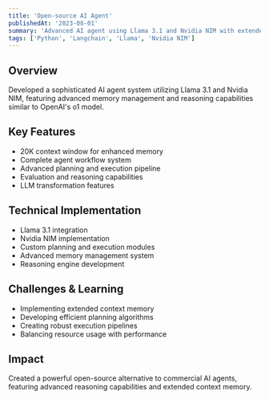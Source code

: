 ```yaml
---
title: 'Open-source AI Agent'
publishedAt: '2023-08-01'
summary: 'Advanced AI agent using Llama 3.1 and Nvidia NIM with extended context memory'
tags: ['Python', 'Langchain', 'Llama', 'Nvidia NIM']
---
```


## Overview
Developed a sophisticated AI agent system utilizing Llama 3.1 and Nvidia NIM, featuring advanced memory management and reasoning capabilities similar to OpenAI's o1 model.

## Key Features
- 20K context window for enhanced memory
- Complete agent workflow system
- Advanced planning and execution pipeline
- Evaluation and reasoning capabilities
- LLM transformation features

## Technical Implementation
- Llama 3.1 integration
- Nvidia NIM implementation
- Custom planning and execution modules
- Advanced memory management system
- Reasoning engine development

## Challenges & Learning
- Implementing extended context memory
- Developing efficient planning algorithms
- Creating robust execution pipelines
- Balancing resource usage with performance

## Impact
Created a powerful open-source alternative to commercial AI agents, featuring advanced reasoning capabilities and extended context memory. 